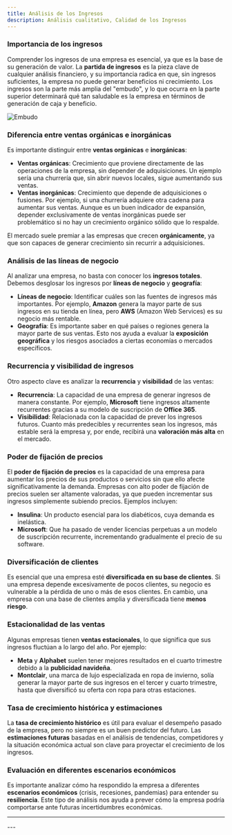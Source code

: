 ```yaml
---
title: Análisis de los Ingresos 
description: Análisis cualitativo, Calidad de los Ingresos
---
```



<HeaderBackToAnalisisCalidad />

### Importancia de los ingresos

Comprender los ingresos de una empresa es esencial, ya que es la base de su generación de valor. La **partida de ingresos** es la pieza clave de cualquier análisis financiero, y su importancia radica en que, sin ingresos suficientes, la empresa no puede generar beneficios ni crecimiento. Los ingresos son la parte más amplia del "embudo", y lo que ocurra en la parte superior determinará qué tan saludable es la empresa en términos de generación de caja y beneficio.

![Embudo](../../../../public/embudo-ingresos.webp)

### Diferencia entre ventas orgánicas e inorgánicas

Es importante distinguir entre **ventas orgánicas** e **inorgánicas**:
- **Ventas orgánicas**: Crecimiento que proviene directamente de las operaciones de la empresa, sin depender de adquisiciones. Un ejemplo sería una churrería que, sin abrir nuevos locales, sigue aumentando sus ventas.
- **Ventas inorgánicas**: Crecimiento que depende de adquisiciones o fusiones. Por ejemplo, si una churrería adquiere otra cadena para aumentar sus ventas. Aunque es un buen indicador de expansión, depender exclusivamente de ventas inorgánicas puede ser problemático si no hay un crecimiento orgánico sólido que lo respalde.

El mercado suele premiar a las empresas que crecen **orgánicamente**, ya que son capaces de generar crecimiento sin recurrir a adquisiciones.

### Análisis de las líneas de negocio

Al analizar una empresa, no basta con conocer los **ingresos totales**. Debemos desglosar los ingresos por **líneas de negocio** y **geografía**:
- **Líneas de negocio**: Identificar cuáles son las fuentes de ingresos más importantes. Por ejemplo, **Amazon** genera la mayor parte de sus ingresos en su tienda en línea, pero **AWS** (Amazon Web Services) es su negocio más rentable.
- **Geografía**: Es importante saber en qué países o regiones genera la mayor parte de sus ventas. Esto nos ayuda a evaluar la **exposición geográfica** y los riesgos asociados a ciertas economías o mercados específicos.

### Recurrencia y visibilidad de ingresos

Otro aspecto clave es analizar la **recurrencia** y **visibilidad** de las ventas:
- **Recurrencia**: La capacidad de una empresa de generar ingresos de manera constante. Por ejemplo, **Microsoft** tiene ingresos altamente recurrentes gracias a su modelo de suscripción de **Office 365**.
- **Visibilidad**: Relacionada con la capacidad de prever los ingresos futuros. Cuanto más predecibles y recurrentes sean los ingresos, más estable será la empresa y, por ende, recibirá una **valoración más alta** en el mercado.

### Poder de fijación de precios

El **poder de fijación de precios** es la capacidad de una empresa para aumentar los precios de sus productos o servicios sin que ello afecte significativamente la demanda. Empresas con alto poder de fijación de precios suelen ser altamente valoradas, ya que pueden incrementar sus ingresos simplemente subiendo precios. Ejemplos incluyen:
- **Insulina**: Un producto esencial para los diabéticos, cuya demanda es inelástica.
- **Microsoft**: Que ha pasado de vender licencias perpetuas a un modelo de suscripción recurrente, incrementando gradualmente el precio de su software.

### Diversificación de clientes

Es esencial que una empresa esté **diversificada en su base de clientes**. Si una empresa depende excesivamente de pocos clientes, su negocio es vulnerable a la pérdida de uno o más de esos clientes. En cambio, una empresa con una base de clientes amplia y diversificada tiene **menos riesgo**.

### Estacionalidad de las ventas

Algunas empresas tienen **ventas estacionales**, lo que significa que sus ingresos fluctúan a lo largo del año. Por ejemplo:
- **Meta** y **Alphabet** suelen tener mejores resultados en el cuarto trimestre debido a la **publicidad navideña**.
- **Montclair**, una marca de lujo especializada en ropa de invierno, solía generar la mayor parte de sus ingresos en el tercer y cuarto trimestre, hasta que diversificó su oferta con ropa para otras estaciones.

### Tasa de crecimiento histórica y estimaciones

La **tasa de crecimiento histórico** es útil para evaluar el desempeño pasado de la empresa, pero no siempre es un buen predictor del futuro. Las **estimaciones futuras** basadas en el análisis de tendencias, competidores y la situación económica actual son clave para proyectar el crecimiento de los ingresos.

### Evaluación en diferentes escenarios económicos

Es importante analizar cómo ha respondido la empresa a diferentes **escenarios económicos** (crisis, recesiones, pandemias) para entender su **resiliencia**. Este tipo de análisis nos ayuda a prever cómo la empresa podría comportarse ante futuras incertidumbres económicas.

---
<FooterLinkAnalisisCalidad />
---
